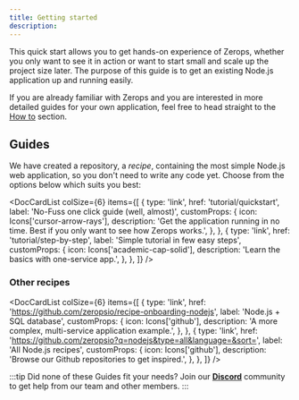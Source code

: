 ```yaml
---
title: Getting started
description:
---
```



This quick start allows you to get hands-on experience of Zerops, whether you only want to see it in action or want to start small and scale up the project size later. The purpose of this guide is to get an existing Node.js application up and running easily.

If you are already familiar with Zerops and you are interested in more detailed guides for your own application, feel free to head straight to the [How to](/nodejs/how-to/create) section.

## Guides

We have created a repository, a _recipe_, containing the most simple Node.js web application, so you don't need to write any code yet. Choose from the options below which suits you best:

<DocCardList
  colSize={6}
  items={[
    {
      type: 'link',
      href: 'tutorial/quickstart',
      label: 'No-Fuss one click guide (well, almost)',
      customProps: {
        icon: Icons['cursor-arrow-rays'],
        description:
          'Get the application running in no time. Best if you only want to see how Zerops works.',
      },
    },
    {
      type: 'link',
      href: 'tutorial/step-by-step',
      label: 'Simple tutorial in few easy steps',
      customProps: {
        icon: Icons['academic-cap-solid'],
        description: 'Learn the basics with one-service app.',
      },
    },
  ]}
/>

### Other recipes

<DocCardList
  colSize={6}
  items={[
    {
      type: 'link',
      href: 'https://github.com/zeropsio/recipe-onboarding-nodejs',
      label: 'Node.js + SQL database',
      customProps: {
        icon: Icons['github'],
        description: 'A more complex, multi-service application example.',
      },
    },
    {
      type: 'link',
      href: 'https://github.com/zeropsio?q=nodejs&type=all&language=&sort=',
      label: 'All Node.js recipes',
      customProps: {
        icon: Icons['github'],
        description: 'Browse our Github repositories to get inspired.',
      },
    },
  ]}
/>

:::tip
Did none of these Guides fit your needs? Join our **[Discord](https://discord.com/invite/WDvCZ54)** community to get help from our team and other members.
:::

